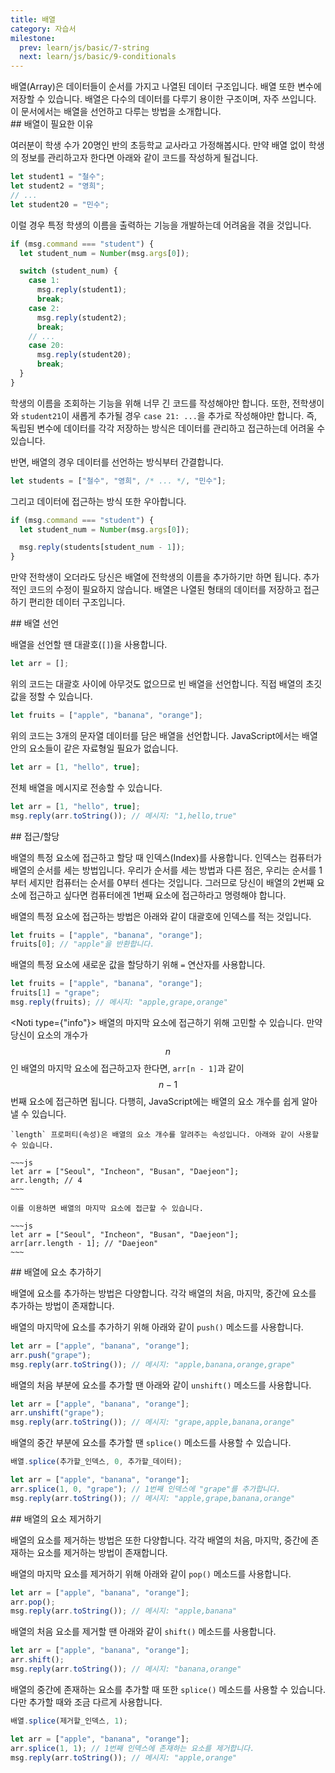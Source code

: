 ```yaml
---
title: 배열
category: 자습서
milestone:
  prev: learn/js/basic/7-string
  next: learn/js/basic/9-conditionals
---
```


<Section>
  배열(Array)은 데이터들이 순서를 가지고 나열된 데이터 구조입니다. 배열 또한 변수에 저장할 수 있습니다. 배열은 다수의 데이터를 다루기 용이한 구조이며, 자주 쓰입니다. 이 문서에서는 배열을 선언하고 다루는
  방법을 소개합니다.
</Section>
<Section>
  ## 배열이 필요한 이유

  여러분이 학생 수가 20명인 반의 초등학교 교사라고 가정해봅시다. 만약 배열 없이 학생의 정보를 관리하고자 한다면 아래와 같이 코드를 작성하게 될겁니다.

  ~~~js
  let student1 = "철수";
  let student2 = "영희";
  // ...
  let student20 = "민수";
  ~~~

  이럴 경우 특정 학생의 이름을 출력하는 기능을 개발하는데 어려움을 겪을 것입니다.

  ~~~js
  if (msg.command === "student") {
    let student_num = Number(msg.args[0]);

    switch (student_num) {
      case 1:
        msg.reply(student1);
        break;
      case 2:
        msg.reply(student2);
        break;
      // ...
      case 20:
        msg.reply(student20);
        break;
    }
  }
  ~~~

  학생의 이름을 조회하는 기능을 위해 너무 긴 코드를 작성해야만 합니다. 또한, 전학생이 와 `student21`이 새롭게 추가될 경우 `case 21: ...`을 추가로 작성해야만 합니다. 즉, 독립된 변수에
  데이터를 각각 저장하는 방식은 데이터를 관리하고 접근하는데 어려울 수 있습니다.

  반면, 배열의 경우 데이터를 선언하는 방식부터 간결합니다.

  ~~~js
  let students = ["철수", "영희", /* ... */, "민수"];
  ~~~

  그리고 데이터에 접근하는 방식 또한 우아합니다.

  ~~~js
  if (msg.command === "student") {
    let student_num = Number(msg.args[0]);

    msg.reply(students[student_num - 1]);
  }
  ~~~

  만약 전학생이 오더라도 당신은 배열에 전학생의 이름을 추가하기만 하면 됩니다. 추가적인 코드의 수정이 필요하지 않습니다. 배열은 나열된 형태의 데이터를 저장하고 접근하기 편리한 데이터 구조입니다.
</Section>
<Section>
  ## 배열 선언

  배열을 선언할 땐 대괄호(`[]`)을 사용합니다.

  ~~~js
  let arr = [];
  ~~~

  위의 코드는 대괄호 사이에 아무것도 없으므로 빈 배열을 선언합니다. 직접 배열의 초깃값을 정할 수 있습니다.

  ~~~js
  let fruits = ["apple", "banana", "orange"];
  ~~~

  위의 코드는 3개의 문자열 데이터를 담은 배열을 선언합니다. JavaScript에서는 배열 안의 요소들이 같은 자료형일 필요가 없습니다.

  ~~~js
  let arr = [1, "hello", true];
  ~~~

  전체 배열을 메시지로 전송할 수 있습니다.

  ~~~js
  let arr = [1, "hello", true];
  msg.reply(arr.toString()); // 메시지: "1,hello,true"
  ~~~
</Section>
<Section>
  ## 접근/할당

  배열의 특정 요소에 접근하고 할당 때 인덱스(Index)를 사용합니다. 인덱스는 컴퓨터가 배열의 순서를 세는 방법입니다. 우리가 순서를 세는 방법과 다른 점은, 우리는 순서를 1부터 세지만 컴퓨터는 순서를 0부터
  센다는 것입니다. 그러므로 당신이 배열의 2번째 요소에 접근하고 싶다면 컴퓨터에겐 1번째 요소에 접근하라고 명령해야 합니다.

  배열의 특정 요소에 접근하는 방법은 아래와 같이 대괄호에 인덱스를 적는 것입니다.

  ~~~js
  let fruits = ["apple", "banana", "orange"];
  fruits[0]; // "apple"을 반환합니다.
  ~~~

  배열의 특정 요소에 새로운 값을 할당하기 위해 `=` 연산자를 사용합니다.

  ~~~js
  let fruits = ["apple", "banana", "orange"];
  fruits[1] = "grape";
  msg.reply(fruits); // 메시지: "apple,grape,orange"
  ~~~

  <Noti type={"info"}>
    배열의 마지막 요소에 접근하기 위해 고민할 수 있습니다. 만약 당신이 요소의 개수가 $$n$$인 배열의 마지막 요소에 접근하고자 한다면, `arr[n - 1]`과 같이 $$n - 1$$번째 요소에 접근하면
    됩니다. 다행히, JavaScript에는 배열의 요소 개수를 쉽게 알아낼 수 있습니다.

    `length` 프로퍼티(속성)은 배열의 요소 개수를 알려주는 속성입니다. 아래와 같이 사용할 수 있습니다.

    ~~~js
    let arr = ["Seoul", "Incheon", "Busan", "Daejeon"];
    arr.length; // 4
    ~~~

    이를 이용하면 배열의 마지막 요소에 접근할 수 있습니다.

    ~~~js
    let arr = ["Seoul", "Incheon", "Busan", "Daejeon"];
    arr[arr.length - 1]; // "Daejeon"
    ~~~
  </Noti>
</Section>
<Section>
  ## 배열에 요소 추가하기

  배열에 요소를 추가하는 방법은 다양합니다. 각각 배열의 처음, 마지막, 중간에 요소를 추가하는 방법이 존재합니다.

  배열의 마지막에 요소를 추가하기 위해 아래와 같이 `push()` 메소드를 사용합니다.

  ~~~js
  let arr = ["apple", "banana", "orange"];
  arr.push("grape");
  msg.reply(arr.toString()); // 메시지: "apple,banana,orange,grape"
  ~~~

  배열의 처음 부분에 요소를 추가할 땐 아래와 같이 `unshift()` 메소드를 사용합니다.

  ~~~js
  let arr = ["apple", "banana", "orange"];
  arr.unshift("grape");
  msg.reply(arr.toString()); // 메시지: "grape,apple,banana,orange"
  ~~~

  배열의 중간 부분에 요소를 추가할 땐 `splice()` 메소드를 사용할 수 있습니다.

  ~~~js
  배열.splice(추가할_인덱스, 0, 추가할_데이터);
  ~~~

  ~~~js
  let arr = ["apple", "banana", "orange"];
  arr.splice(1, 0, "grape"); // 1번째 인덱스에 "grape"를 추가합니다.
  msg.reply(arr.toString()); // 메시지: "apple,grape,banana,orange"
  ~~~
</Section>
<Section>
  ## 배열의 요소 제거하기

  배열의 요소를 제거하는 방법은 또한 다양합니다. 각각 배열의 처음, 마지막, 중간에 존재하는 요소를 제거하는 방법이 존재합니다.

  배열의 마지막 요소를 제거하기 위해 아래와 같이 `pop()` 메소드를 사용합니다.

  ~~~js
  let arr = ["apple", "banana", "orange"];
  arr.pop();
  msg.reply(arr.toString()); // 메시지: "apple,banana"
  ~~~

  배열의 처음 요소를 제거할 땐 아래와 같이 `shift()` 메소드를 사용합니다.

  ~~~js
  let arr = ["apple", "banana", "orange"];
  arr.shift();
  msg.reply(arr.toString()); // 메시지: "banana,orange"
  ~~~

  배열의 중간에 존재하는 요소를 추가할 때 또한 `splice()` 메소드를 사용할 수 있습니다. 다만 추가할 때와 조금 다르게 사용합니다.

  ~~~js
  배열.splice(제거할_인덱스, 1);
  ~~~

  ~~~js
  let arr = ["apple", "banana", "orange"];
  arr.splice(1, 1); // 1번째 인덱스에 존재하는 요소를 제거합니다.
  msg.reply(arr.toString()); // 메시지: "apple,orange"
  ~~~
</Section>